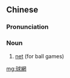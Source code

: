 {{also|球网}}
==Chinese==
{{zh-forms|s=球网}}

===Pronunciation===
{{zh-pron
|m=qiúwǎng
|c=kau4 mong5
|cat=n
}}

===Noun===
{{zh-noun}}

# [[net]] (for ball games)

[[mg:球網]]